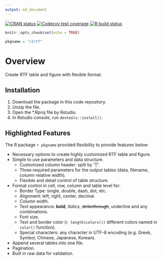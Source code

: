 ```yaml
---
output: md_document
---
```


<!-- badges: start -->
[![CRAN status](https://www.r-pkg.org/badges/version/r2rtf)](https://CRAN.R-project.org/package=r2rtf)
[![Codecov test coverage](https://codecov.io/gh/Merck/r2rtf/branch/master/graph/badge.svg)](https://codecov.io/gh/Merck/r2rtf?branch=master)
[![R build status](https://github.com/Merck/r2rtf/workflows/R-CMD-check/badge.svg)](https://github.com/Merck/r2rtf/actions)
<!-- badges: end -->
  
```r
knitr::opts_chunk$set(echo = TRUE)
```

```r
pkgname = "r2rtf"
```

# Overview 

Create RTF table and figure with flexible format.

## Installation

1. Download the package in this code repository.
2. Unzip the file.
3. Open the *.Rproj file by Rstudio.
4. In Rstudio console, run `devtools::install()`.

## Highlighted Features 

The R package `r pkgname` provided flexibility to provide features below:

* Necessary options to create highly customized RTF table and figure. 
* Simple to use parameters and data structure.
    + Customized column header: split by "|". 
    + Three required parameters for the output tables (data, filename, column relative width).
    + Flexible and detail control of table structure. 
* Format control in cell, row, column and table level for: 
    + Border Type: single, double, dash, dot, etc.
    + Alignment: left, right, center, decimal.
    + Column width. 
    + Text appearance: **bold**, *italics*, ~~strikethrough~~, underline and any combinations.
    + Font size. 
    + Text and border color (`r length(colors())` different colors named in `color()` function).
    + Special characters: any character in UTF-8 encoding (e.g. Greek, Symbol, Chinese, Japanese, Korean).
* Append several tables into one file. 
* Pagination.
* Built in raw data for validation.


